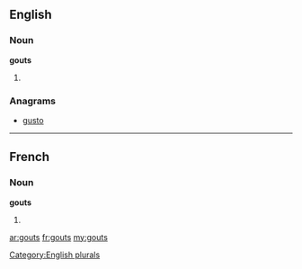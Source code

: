 ==English==

===Noun===
'''gouts'''

# {{plural of|[[gout]]}}

===Anagrams===
* [[gusto#English|gusto]]

[[Category:English plurals]]

----

==French==

===Noun===
'''gouts''' {{m}}

# {{plural of|[[gout]]|lang=fr}}

[[ar:gouts]]
[[fr:gouts]]
[[my:gouts]]